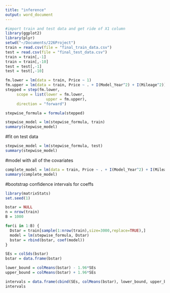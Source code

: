 ```yaml
---
title: "inference"
output: word_document
---
```


```r
#import train and test data and get ride of X1 column
library(ggplot2)
library(plyr)
setwd("~/Documents/226Project")
train = read.csv(file = "final_train_data.csv")
test = read.csv(file = "final_test_data.csv")
train = train[,-1]
train = train[,-10]
test = test[,-1]
test = test[,-10]
```

```r
fm.lower = lm(data = train, Price ~ 1)
fm.upper = lm(data = train, Price ~ . + I(Model_Year^2) + I(Mileage^2))
stepped = step(fm.lower,
     scope = list(lower = fm.lower,
                  upper = fm.upper),
     direction = "forward")

stepwise_formula = formula(stepped)
```
```r
stepwise_model = lm(stepwise_formula, train)
summary(stepwise_model)
```
#fit on test data

```r
stepwise_model = lm(stepwise_formula, test)
summary(stepwise_model)
```
#model with all of the covariates
```r
complete_model = lm(data = train, Price ~ . + I(Model_Year^2) + I(Mileage^2))
summary(complete_model)
```
#bootstrap confidence intervals for coeffs
```r
library(matrixStats)
set.seed(1)

bstar = NULL
n = nrow(train)
B = 1000

for(i in 1:B) {
  Dstar = train[sample(1:nrow(train),size=3000,replace=TRUE),]
  model = lm(stepwise_formula, Dstar)
  bstar = rbind(bstar, coef(model))
}

SEs = colSds(bstar)
bstar = data.frame(bstar)

lower_bound = colMeans(bstar) - 1.96*SEs 
upper_bound = colMeans(bstar) + 1.96*SEs 

intervals = data.frame(cbind(SEs, colMeans(bstar), lower_bound, upper_bound))
intervals
```

